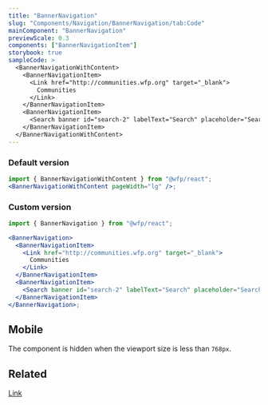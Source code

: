 ```yaml
---
title: "BannerNavigation"
slug: "Components/Navigation/BannerNavigation/tab:Code"
mainComponent: "BannerNavigation"
previewScale: 0.3
components: ["BannerNavigationItem"]
storybook: true
sampleCode: >
  <BannerNavigationWithContent>
    <BannerNavigationItem>
      <Link href="http://communities.wfp.org" target="_blank">
        Communities
      </Link>
    </BannerNavigationItem>
    <BannerNavigationItem>
      <Search banner id="search-2" labelText="Search" placeholder="Search" />
    </BannerNavigationItem>
  </BannerNavigationWithContent>
---
```


### Default version

```jsx live forceFullWidth
import { BannerNavigationWithContent } from "@wfp/react";
<BannerNavigationWithContent pageWidth="lg" />;
```

### Custom version

```jsx live forceFullWidth
import { BannerNavigation } from "@wfp/react";

<BannerNavigation>
  <BannerNavigationItem>
    <Link href="http://communities.wfp.org" target="_blank">
      Communities
    </Link>
  </BannerNavigationItem>
  <BannerNavigationItem>
    <Search banner id="search-2" labelText="Search" placeholder="Search" />
  </BannerNavigationItem>
</BannerNavigation>;
```

## Mobile

The component is hidden when the viewport size is less than `768px`.

## Related

[Link](?path=/docs/components-link--link-regular)
